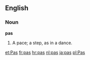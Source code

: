 ==English==

===Noun===

'''pas'''

#A pace; a step, as in a dance.

[[et:Pas]]
[[fr:pas]]
[[hr:pas]]
[[nl:pas]]
[[ja:pas]]
[[pl:Pas]]